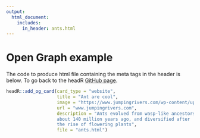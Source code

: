 ```yaml
---
output:
  html_document:
    includes:
      in_header: ants.html
---
```


# Open Graph example

The code to produce html file containing the meta tags in the header is below. To go back to the headR [GitHub page](https://github.com/jumpingrivers/headR).

```r
headR::add_og_card(card_type = "website",
                   title = "Ant are cool",
                   image = "https://www.jumpingrivers.com/wp-content/uploads/2018/10/ant.jpg",
                   url = "www.jumpingrivers.com",
                   description = "Ants evolved from wasp-like ancestors in the Cretaceous period,
                   about 140 million years ago, and diversified after
                   the rise of flowering plants",
                   file = "ants.html")
```


